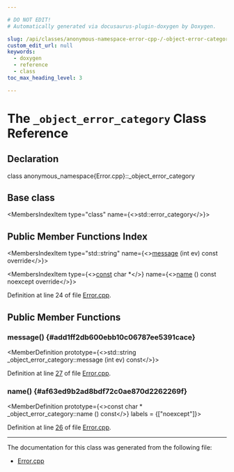 ```yaml
---

# DO NOT EDIT!
# Automatically generated via docusaurus-plugin-doxygen by Doxygen.

slug: /api/classes/anonymous-namespace-error-cpp-/-object-error-category
custom_edit_url: null
keywords:
  - doxygen
  - reference
  - class
toc_max_heading_level: 3

---
```





# The `_object_error_category` Class Reference

<DoxygenPage pluginConfig={pluginConfig}>



## Declaration

<CodeBlock>class anonymous_namespace{Error.cpp}::_object_error_category</CodeBlock>

## Base class

<MembersIndex>

<MembersIndexItem
  type="class"
  name={<>std::error&#95;category</>}>
</MembersIndexItem>

</MembersIndex>

## Public Member Functions Index

<MembersIndex>

<MembersIndexItem
  type="std::string"
  name={<><a href="#add1ff2db600ebb10c06787ee5391cace">message</a> (int ev) const override</>}>
</MembersIndexItem>

<MembersIndexItem
  type={<><a href="/docs/api/files/lib/lib/target/lib/target/aarch64/aarch64promoteconstant-cpp/#a90f8350fecae261c25be85d38b451bff">const</a> char &#42;</>}
  name={<><a href="#af63ed9b2ad8bdf72c0ae870d2262269f">name</a> () const noexcept override</>}>
</MembersIndexItem>

</MembersIndex>


Definition at line 24 of file <a href="/docs/api/files/lib/lib/object/error-cpp">Error.cpp</a>.

<SectionDefinition>

## Public Member Functions

### message() {#add1ff2db600ebb10c06787ee5391cace}

<MemberDefinition
  prototype={<>std::string &#95;object&#95;error&#95;category::message (int ev) const</>}>

Definition at line <a href="/docs/api/files/lib/lib/object/error-cpp/#l00027">27</a> of file <a href="/docs/api/files/lib/lib/object/error-cpp">Error.cpp</a>.
</MemberDefinition>

### name() {#af63ed9b2ad8bdf72c0ae870d2262269f}

<MemberDefinition
  prototype={<>const char &#42; &#95;object&#95;error&#95;category::name () const</>}
  labels = {["noexcept"]}>

Definition at line <a href="/docs/api/files/lib/lib/object/error-cpp/#l00026">26</a> of file <a href="/docs/api/files/lib/lib/object/error-cpp">Error.cpp</a>.
</MemberDefinition>

</SectionDefinition>

<hr/>

The documentation for this class was generated from the following file:

<ul>
<li><a href="/docs/api/files/lib/lib/object/error-cpp">Error.cpp</a></li>
</ul>

</DoxygenPage>
